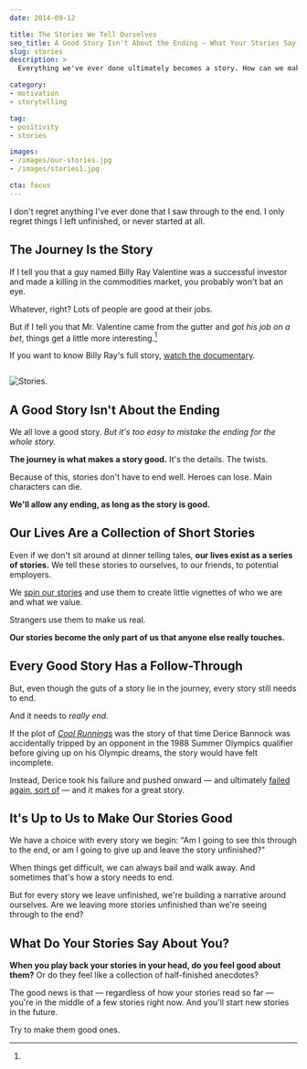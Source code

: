 ```yaml
---
date: 2014-09-12

title: The Stories We Tell Ourselves
seo_title: A Good Story Isn't About the Ending — What Your Stories Say About You
slug: stories
description: >
  Everything we've ever done ultimately becomes a story. How can we make sure the stories we tell ourselves — and others — are good?

category:
- motivation
- storytelling

tag:
- positivity
- stories

images:
- /images/our-stories.jpg
- /images/stories1.jpg

cta: focus
---
```



I don't regret anything I've ever done that I saw through to the end. I only
regret things I left unfinished, or never started at all.

## The Journey Is the Story

If I tell you that a guy named Billy Ray Valentine was a successful investor and
made a killing in the commodities market, you probably won't bat an eye.

Whatever, right? Lots of people are good at their jobs.

But if I tell you that Mr. Valentine came from the gutter and _got his job on a
bet_, things get a little more interesting.[^trading-places]

[^trading-places]:
  If you want to know Billy Ray's full story, [watch the documentary][1].

<Image>

  ![Stories.](images/stories1.jpg)

</Image>

## A Good Story Isn't About the Ending

We all love a good story. _But it's too easy to mistake the ending for the whole story._

**The journey is what makes a story good.** It's the details. The twists.

Because of this, stories don't have to end well. Heroes can lose. Main
characters can die.

**We'll allow any ending, as long as the story is good.**

## Our Lives Are a Collection of Short Stories

Even if we don't sit around at dinner telling tales, **our lives exist as a series of stories.** We tell these stories to ourselves, to our friends, to potential employers.

We [spin our stories][2] and use them to create little vignettes of who we are
and what we value.

Strangers use them to make us real.

**Our stories become the only part of us that anyone else really touches.**

## Every Good Story Has a Follow-Through

But, even though the guts of a story lie in the journey, every story still needs
to end.

And it needs to _really end._

If the plot of [_Cool Runnings_][3] was the story of that time Derice Bannock
was accidentally tripped by an opponent in the 1988 Summer Olympics qualifier
before giving up on his Olympic dreams, the story would have felt incomplete.

Instead, Derice took his failure and pushed onward — and ultimately [failed
again, sort of][4] — and it makes for a great story.

## It's Up to Us to Make Our Stories Good

We have a choice with every story we begin: "Am I going to see this through to
the end, or am I going to give up and leave the story unfinished?"

When things get difficult, we can always bail and walk away. And sometimes
that's how a story needs to end.

But for every story we leave unfinished, we're building a narrative around
ourselves. Are we leaving more stories unfinished than we're seeing through to
the end?

## What Do Your Stories Say About You?

**When you play back your stories in your head, do you feel good about them?**
Or do they feel like a collection of half-finished anecdotes?

The good news is that — regardless of how your stories read so far — you're in
the middle of a few stories right now. And you'll start new stories in the
future.

Try to make them good ones.

[1]: http://amzn.to/X7sjiL
[2]: /bright-side
[3]: http://amzn.to/WTy0QP
[4]: https://www.youtube.com/watch?v=31M_MdSVxV8
